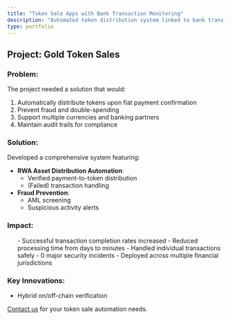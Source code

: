 ```yaml
---
title: "Token Sale Apps with Bank Transaction Monitoring"
description: "Automated token distribution system linked to bank transfers"
type: portfolio
---
```



## Project: Gold Token Sales

### Problem:
The project needed a solution that would:
1. Automatically distribute tokens upon fiat payment confirmation
2. Prevent fraud and double-spending
3. Support multiple currencies and banking partners
4. Maintain audit trails for compliance

### Solution:
Developed a comprehensive system featuring:
- **RWA Asset Distribution Automation**:
  - Verified payment-to-token distribution
  - (Failed) transaction handling
- **Fraud Prevention**:
  - AML screening
  - Suspicious activity alerts

### Impact:
<ul className="impact-list">
- Successful transaction completion rates increased
- Reduced processing time from days to minutes
- Handled individual transactions safely
- 0 major security incidents
- Deployed across multiple financial jurisdictions
</ul>

### Key Innovations:
- Hybrid on/off-chain verification

[Contact us](/contact) for your token sale automation needs.

